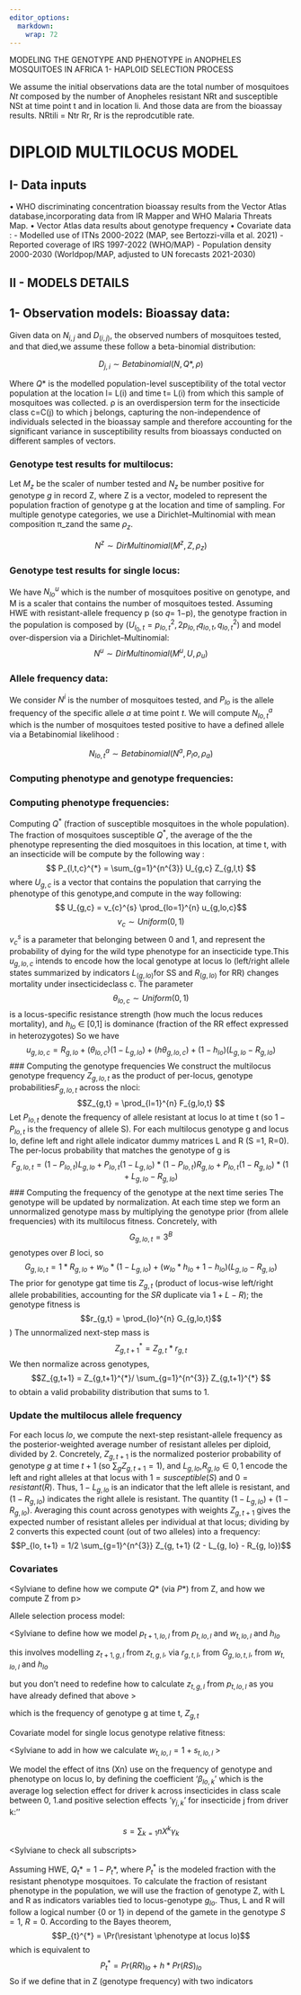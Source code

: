 ```yaml
---
editor_options:
  markdown: 
    wrap: 72
---
```


MODELING THE GENOTYPE AND PHENOTYPE in ANOPHELES MOSQUITOES IN AFRICA 1-
HAPLOID SELECTION PROCESS

We assume the initial observations data are the total number of
mosquitoes $Nt$ composed by the number of Anopheles resistant NRt and
susceptible NSt at time point t and in location li. And those data are
from the bioassay results. NRtili = Ntr Rr, Rr is the reprodcutible
rate.

# DIPLOID MULTILOCUS MODEL
## I- Data inputs 
 • WHO discriminating concentration bioassay results from the Vector Atlas database,incorporating data from IR Mapper and WHO Malaria Threats Map.
 • Vector Atlas data results about genotype frequency
 • Covariate data :
     - Modelled use of ITNs 2000-2022 (MAP, see Bertozzi-villa et al. 2021) 
     - Reported coverage of IRS 1997-2022 (WHO/MAP) - Population density 2000-2030 (Worldpop/MAP, adjusted to UN forecasts 2021-2030) 


## II - MODELS DETAILS 
## 1- Observation models: Bioassay data: 
Given data on $N_{i,j}$ and $D_(i,j)$, the observed numbers of mosquitoes tested, and that died,we assume these follow a beta-binomial distribution:

$$
D_{j,i} \sim Betabinomial(N, Q*, \rho)
$$

Where $Q*$ is the modelled population-level susceptibility of the total vector population at the location l= L(i) and time t= L(i) from which this sample of mosquitoes was collected. ρ is an overdispersion term for the insecticide class c=C(j) to which j belongs, capturing the non-independence of individuals selected in the bioassay sample and therefore accounting for the significant variance in susceptibility results from bioassays conducted on different samples of vectors.

### Genotype test results for multilocus:
Let $M_z$ be the scaler of number tested and $N_z$ be number positive
for genotype $g$ in record Z, where Z is a vector, modeled to represent
the population fraction of genotype g at the location and time of
sampling. For multiple genotype categories, we use a
Dirichlet–Multinomial with mean composition π_zand the same $ρ_z$.

$$
N^{z} \sim DirMultinomial( M^{z}, Z, \rho_z)
$$

### Genotype test results for single locus: 
We have $N_{lo}^u$ which is the
number of mosquitoes positive on genotype, and M is a scaler that
contains the number of mosquitoes tested. Assuming HWE with
resistant-allele frequency p (so 𝑞= 1−p), the genotype fraction in the
population is composed by
$(U_{l_0,t}=p_{lo,t}^2, 2p_{lo,t} q_{lo,t}, q_{lo,t}^2)$ and model
over-dispersion via a Dirichlet–Multinomial:
$$
N^{u} \sim DirMultinomial (M^{u}, U, \rho_u)
$$ 

### Allele frequency data: 
We consider $N^{i}$ is the number of
mosquitoes tested, and $P_{lo}$ is the allele frequency of the specific allele $a$ at time point $t$. We will compute $N_{lo,t}^{a}$ which is the number of mosquitoes tested positive to have a defined allele via a Betabinomial likelihood :

$$  
N_{lo,t}^{a} \sim Betabinomial (N^{a}, P_lo, \rho_{a})
$$ 

### Computing phenotype and genotype frequencies:
### Computing phenotype frequencies:
Computing $Q^{*}$ (fraction of susceptible mosquitoes in the whole population). The fraction of mosquitoes susceptible $Q^{*}$, the average of the the phenotype representing the died mosquitoes in this location, at time t, with an insecticide will be compute by the following way : $$
P_{l,t,c}^{*} = \sum_{g=1}^{n^{3}} U_{g,c} Z_{g,l,t}
$$ 
where $U_{g,c}$ is a vector that contains the population that
carrying the phenotype of this genotype,and compute in the way following:
$$ U_{g,c} = v_{c}^{s} \prod_{lo=1}^{n} u_{g,lo,c}$$
$$v_{c} \sim Uniform(0,1)$$ 
$v_{c}^{s}$ is a parameter that belonging between 0 and 1, and represent the probability of dying for the wild type phenotype for an insecticide type.This $u_{g,lo,c}$ intends to encode how the local genotype at locus lo (left/right allele states summarized by indicators $L_(g,lo)$for SS and $R_(g,lo)$ for RR) changes mortality under insecticideclass c. The parameter  $$\theta_{lo,c} \sim Uniform(0,1)$$ is a locus-specific resistance strength (how much the locus reduces mortality), and $h_{lo}$ ∈ [0,1] is dominance (fraction of the RR effect expressed in heterozygotes)
So we have 
$$u_{g,lo,c} = R_{g,lo} + (\theta_{lo,c}) (1-L_{g,lo}) + (h \theta_{g,lo,c}) + (1-h_{lo}) (L_{g,lo} - R_{g,lo})$$
### Computing the genotype frequencies
We construct the multilocus genotype frequency $Z_{g,lo,t}$ as the product of per-locus,  genotype probabilities$F_{g,lo,t}$ across the nloci:
$$Z_{g,t} = \prod_{l=1}^{n} F_{g,lo,t}
$$
Let $P_{lo,t}$ denote the frequency of allele resistant at locus lo at time t (so $1-P_{lo,t}$ is the frequency of allele S). For each multilocus genotype g and locus lo, define left and right allele indicator dummy matrices L and R (S =1, R=0). The per-locus probability that matches the genotype of g is 
$$F_{g,lo,t} = (1 - P_{lo, t})L_{g, lo} + P_{lo, t} (1 - L_{g, lo}) *
(1 - P_{lo, t})R_{g, lo} + P_{lo, t} (1 - R_{g, lo}) * (1 + L_{g, lo} - R_{g, lo})
$$
### Computing the frequency of the genotype at the next time series
The genotype will be updated by normalization. At each time step we form an unnormalized genotype mass by multiplying the genotype prior (from allele frequencies) with its multilocus fitness. Concretely, with $$G_{g,lo,t} = 3^{B}$$  genotypes over $B$ loci, so $$G_{g,lo,t} = 1 * R_{g, lo} + w_{lo} * (1 - L_{g, lo}) + 
        (w_{lo} * h_{lo} + 1 - h_{lo}) (L_{g, lo} - R_{g, lo})
        $$
The prior for genotype gat time tis $Z_{g,t}$ (product of locus-wise left/right allele probabilities, accounting for the $SR$ duplicate via $1+L-R$); the genotype fitness is $$r_{g,t} = \prod_{lo}^{n} G_{g,lo,t}$$ )
The unnormalized next-step mass is $$Z_{g,t+1}^{*} = Z_{g,t} * r_{g,t}$$
We then normalize across genotypes, $$Z_{g,t+1} = Z_{g,t+1}^{*}/ \sum_{g=1}^{n^{3}} Z_{g,t+1}^{*}
$$ to obtain a valid probability distribution that sums to 1.

### Update the multilocus allele frequency
For each locus $lo$, we compute the next-step resistant-allele frequency as the posterior-weighted average number of resistant alleles per diploid, divided by 2. Concretely, $Z_{g,t+1}$ is the normalized posterior probability of genotype $g$ at time $t+1$ (so $\sum_{g} Z_{g, t+1}=1$), and $L_{g,lo}$,$R_{g,lo}∈{0,1}$ encode the left and right alleles at that locus with $1 = susceptible (S)$ and $0 = resistant (R)$. Thus, $1 - L_{g,lo}$ is an indicator that the left allele is resistant, and $(1 - R_{g,lo})$ indicates the right allele is resistant. The quantity $(1 - L_{g,lo})+(1 - R_{g,lo})$. Averaging this count across genotypes with weights $Z_{g,t+1}$ gives the expected number of resistant alleles per individual at that locus; dividing by 2 converts this expected count (out of two alleles) into a frequency:
 $$P_{lo, t+1} = 1/2  \sum_{g=1}^{n^{3}} Z_{g, t+1} (2 - L_{g, lo} - R_{g, lo})$$

### Covariates







\<Sylviane to define how we compute $Q*$ (via $P*$) from Z, and how we
compute Z from p\>

Allele selection process model:

\<Sylviane to define how we model $p_{t+1,lo,l}$ from $p_{t, lo, l}$ and
$w_{t,lo,l}$ and $h_{lo}$

this involves modelling $z_{t+1,g, l}$ from $z_{t,g,l}$, via
$r_{g,t,l}$, from $G_{g,lo,t,l}$, from $w_{t,lo,l}$ and $h_{lo}$

but you don't need to redefine how to calculate $z_{t,g,l}$ from
$p_{t,lo,l}$ as you have already defined that above \>

 which is the frequency of genotype g at time t,
$Z_{g,t}$

Covariate model for single locus genotype relative fitness:

\<Sylviane to add in how we calculate $w_{t, lo, l} = 1 + s_{t, lo, l}$
\>

We model the effect of itns (Xn) use on the frequency of genotype and
phenotype on locus lo, by defining the coefficient '$\beta_{lo,k}$'
which is the average log selection effect for driver k across
insecticides in class scale between 0, 1.and positive selection effects
'$γ_{j,k}$' for insecticide j from driver k:''

$$ s = \sum_{k=1} {n} X^{k} \gamma_{k} $$

\<Sylviane to check all subscripts\>








Assuming HWE, $Q_{t}* = 1- P_{t}*$, where $P_{t}^{*}$ is the modeled
fraction with the resistant phenotype mosquitoes. To calculate the
fraction of resistant phenotype in the population, we will use the
fraction of genotype Z, with L and R as indicators variables tied to
locus-genotype $g_{lo}$. Thus, L and R will follow a logical number {0
or 1} in depend of the gamete in the genotype $S=1$, $R=0$. According to
the Bayes theorem,
$$P_{t}^{*} = \Pr(\resistant \phenotype at locus lo)$$ which is
equivalent to
$$                  P_{t}^{*} = Pr(RR)_{lo} + h*Pr(RS)_{lo} $$ So if we
define that in Z (genotype frequency) with two indicators


